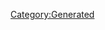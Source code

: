 {{Texts/Music
 |ID=150
 |MusicName=Glow in the dark（高難度ver.）
 |OfficialName=Glow in the dark
 |VocalName=Yami_Q_ray
 |VocalNameLF=Yami_Q_ray
 |Description=作品：劇場版マクロスΔ 絶対LIVE!!!!!!

歌手：Yami_Q_ray

作詞：太渡辺未来・西田恵美
作曲：渡辺未来
 |BuyURL=https://recochoku.jp/song/S1012616085/single?ds=1018793481
 |StoryDesc=
 |StoryTitle=
 |BannerId=0
 |AnmStoreURL=
}}
[[Category:Generated]]

